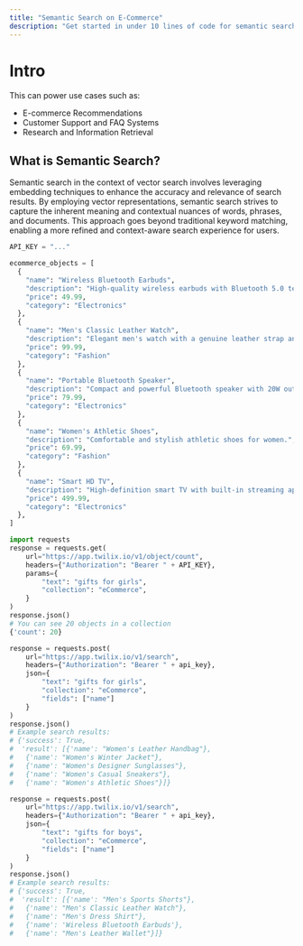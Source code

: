 ```yaml
---
title: "Semantic Search on E-Commerce"
description: "Get started in under 10 lines of code for semantic search"
---
```


# Intro

This can power use cases such as:

- E-commerce Recommendations
- Customer Support and FAQ Systems
- Research and Information Retrieval

## What is Semantic Search?

Semantic search in the context of vector search involves leveraging embedding techniques to enhance the accuracy 
and relevance of search results. By employing vector representations, semantic search strives to capture the 
inherent meaning and contextual nuances of words, phrases, and documents. This approach goes beyond traditional 
keyword matching, enabling a more refined and context-aware search experience for users.

<Snippet file="installation.mdx" />

```python
API_KEY = "..."

ecommerce_objects = [
  {
    "name": "Wireless Bluetooth Earbuds",
    "description": "High-quality wireless earbuds with Bluetooth 5.0 technology.",
    "price": 49.99,
    "category": "Electronics"
  },
  {
    "name": "Men's Classic Leather Watch",
    "description": "Elegant men's watch with a genuine leather strap and quartz movement.",
    "price": 99.99,
    "category": "Fashion"
  },
  {
    "name": "Portable Bluetooth Speaker",
    "description": "Compact and powerful Bluetooth speaker with 20W output.",
    "price": 79.99,
    "category": "Electronics"
  },
  {
    "name": "Women's Athletic Shoes",
    "description": "Comfortable and stylish athletic shoes for women.",
    "price": 69.99,
    "category": "Fashion"
  },
  {
    "name": "Smart HD TV",
    "description": "High-definition smart TV with built-in streaming apps.",
    "price": 499.99,
    "category": "Electronics"
  },
]

import requests
response = requests.get(
    url="https://app.twilix.io/v1/object/count",
    headers={"Authorization": "Bearer " + API_KEY},
    params={
        "text": "gifts for girls",
        "collection": "eCommerce",
    }
)
response.json()
# You can see 20 objects in a collection
{'count': 20}

response = requests.post(
    url="https://app.twilix.io/v1/search",
    headers={"Authorization": "Bearer " + api_key},
    json={
        "text": "gifts for girls",
        "collection": "eCommerce",
        "fields": ["name"]
    }
)
response.json()
# Example search results:
# {'success': True,
#  'result': [{'name': "Women's Leather Handbag"},
#   {'name': "Women's Winter Jacket"},
#   {'name': "Women's Designer Sunglasses"},
#   {'name': "Women's Casual Sneakers"},
#   {'name': "Women's Athletic Shoes"}]}

response = requests.post(
    url="https://app.twilix.io/v1/search",
    headers={"Authorization": "Bearer " + api_key},
    json={
        "text": "gifts for boys",
        "collection": "eCommerce",
        "fields": ["name"]
    }
)
response.json()
# Example search results:
# {'success': True,
#  'result': [{'name': "Men's Sports Shorts"},
#   {'name': "Men's Classic Leather Watch"},
#   {'name': "Men's Dress Shirt"},
#   {'name': 'Wireless Bluetooth Earbuds'},
#   {'name': "Men's Leather Wallet"}]}

```
